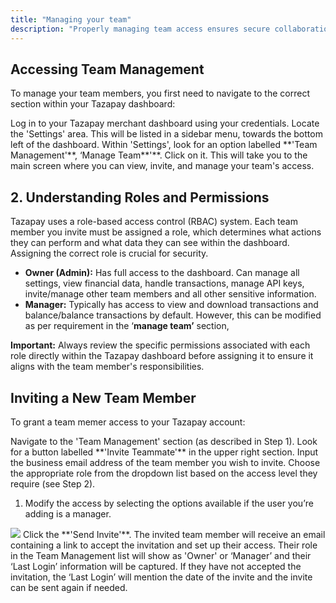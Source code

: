 ```yaml
---
title: "Managing your team"
description: "Properly managing team access ensures secure collaboration and appropriate levels of permission for different roles within your organization."
---
```


## Accessing Team Management

To manage your team members, you first need to navigate to the correct section within your Tazapay dashboard:

<Steps>
  <Step title="Log In">
  Log in to your Tazapay merchant dashboard using your credentials.
  </Step>
  <Step title="Navigate to Settings">
    Locate the 'Settings' area. This will be listed in a sidebar menu, towards the bottom left of the dashboard.
  </Step>
  <Step title="Find Team Management">
  Within 'Settings', look for an option labelled **'Team Management'**, ‘Manage Tea&#x6D;**'**. Click on it.
  </Step>
</Steps>
This will take you to the main screen where you can view, invite, and manage your team's access.

## 2. Understanding Roles and Permissions

Tazapay uses a role-based access control (RBAC) system. Each team member you invite must be assigned a role, which determines what actions they can perform and what data they can see within the dashboard. Assigning the correct role is crucial for security.

* **Owner (Admin):** Has full access to the dashboard. Can manage all settings, view financial data, handle transactions, manage API keys, invite/manage other team members and all other sensitive information.
* **Manager:** Typically has access to view and download transactions and balance/balance transactions by default. However, this can be modified as per requirement in the ‘**manage team’** section,

**Important:** Always review the specific permissions associated with each role directly within the Tazapay dashboard before assigning it to ensure it aligns with the team member's responsibilities.

## Inviting a New Team Member

To grant a team memer access to your Tazapay account:

<Steps>
  <Step title="Navigate to Team Management">
  Navigate to the 'Team Management' section (as described in Step 1).
  </Step>
  <Step title="Click the Invite Button">
  Look for a button labelled **'Invite Teammate'** in the upper right section.
  </Step>
  <Step title="Enter Email Address">
  Input the business email address of the team member you wish to invite.
  </Step>
  <Step title="Select Role">
  Choose the appropriate role from the dropdown list based on the access level they require (see Step 2).

   1. Modify the access by selecting the options available if the user you’re adding is a manager.
  <Frame>
    <img src="/images/docs/0d3da74e15190478d0ed0d85bd8b16c1101c5008dc8ef255aff16f06cbfaa322-image_4.png" />
  </Frame>
  </Step>
  <Step title="Send Invitation">
  Click the **'Send Invite'**.
  </Step>
  <Step>
  The invited team member will receive an email containing a link to accept the invitation and set up their access. Their role in the Team Management list will show as 'Owner' or ‘Manager’ and their ‘Last Login’ information will be captured.
  </Step>
</Steps>
If they have not accepted the invitation, the ‘Last Login’ will mention the date of the invite and the invite can be sent again if needed.
